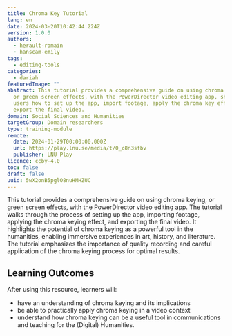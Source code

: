 ```yaml
---
title: Chroma Key Tutorial
lang: en
date: 2024-03-20T10:42:44.224Z
version: 1.0.0
authors:
  - herault-romain
  - hanscam-emily
tags:
  - editing-tools
categories:
  - dariah
featuredImage: ""
abstract: This tutorial provides a comprehensive guide on using chroma keying,
  or green screen effects, with the PowerDirector video editing app, showing
  users how to set up the app, import footage, apply the chroma key effect, and
  export the final video.
domain: Social Sciences and Humanities
targetGroup: Domain researchers
type: training-module
remote:
  date: 2024-01-29T00:00:00.000Z
  url: https://play.lnu.se/media/t/0_c8n3sfbv
  publisher: LNU Play
licence: ccby-4.0
toc: false
draft: false
uuid: 5wX2onB5pglO8nuHMHZUC
---
```

This tutorial provides a comprehensive guide on using chroma keying, or green screen effects, with the PowerDirector video editing app. The tutorial walks through the process of setting up the app, importing footage, applying the chroma keying effect, and exporting the final video. It highlights the potential of chroma keying as a powerful tool in the humanities, enabling immersive experiences in art, history, and literature. The tutorial emphasizes the importance of quality recording and careful application of the chroma keying process for optimal results.


## Learning Outcomes

A﻿fter using this resource, learners will:

- have an understanding of chroma keying and its implications
- be able to practically apply chroma keying in a video context
- understand how chroma keying can be a useful tool in communications and teaching for the (Digital) Humanities.


<ExternalResource title="Interested in learning more?" subtitle="Check out &quot;Chroma Key Tutorial&quot;" url="https://play.lnu.se/media/t/0_c8n3sfbv" />
